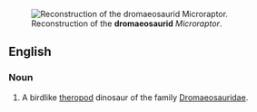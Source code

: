 [[Image:Amnh30.jpg|thumb|Reconstruction of the '''dromaeosaurid''' ''Microraptor''.]]
==English==
===Noun===
{{en-noun}}
{{wikipedia}}

#{{paleontology}} A birdlike [[theropod]] dinosaur of the family [[Dromaeosauridae]].